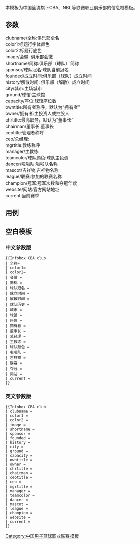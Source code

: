 <includeonly><!-- 在這裡加入模板的保護標識 --></includeonly><noinclude>{{Documentation subpage}}</noinclude>
<!-- 在本行下編輯模板說明 -->
本模板为中国篮协旗下CBA、NBL等联赛职业俱乐部的信息框模板。
== 参数 ==
;clubname/全称:俱乐部全名
;color1:标题行字体颜色
;color2:标题行底色
;image/会徽: 俱乐部会徽
;shortname/简称:俱乐部（球队）简称
;sponsor/球队冠名:球队当前冠名
;founded/成立时间:俱乐部（球队）成立时间
;history/解散时间: 俱乐部（解散）成立时间
;city/城市:主场城市
;ground/球馆:主球馆
;capacity/座位:球馆座位数
;owntitle:所有者称呼，默认为“拥有者”
;owner/拥有者:主投资人或控股人
;chrtitle:最高职务，默认为“董事长”
;chairman/董事长:董事长
;ceotitle:管理者称呼
;ceo/总经理:
;mgrtitle:教练称呼
;manager/主教练:
;teamcolor/球队颜色:球队主色调 
;dancer/啦啦队:啦啦队名称 
;mascot/吉祥物:吉祥物名称 
;league/联赛:参加的联赛名称 
;champion/冠军:冠军次数和夺冠年度 
;website/网站:官方网站地址 
;current:当前赛季
== 用例 ==

== 空白模板 ==
===中文参数版===
<pre style="overflow:auto;">
{{Infobox CBA club
| 全称=
| color1=
| color2=
| 会徽 = 
| 简称 =
| 球队冠名 =
| 成立时间 =
| 解散时间 =
| 球队历史 =
| 城市 =
| 球馆 = 
| 座位 =
| 拥有者 = 
| 董事长 =
| 总经理 =
| 主教练 =
| 球队颜色 =
| 啦啦队 =
| 吉祥物 =
| 联赛 =
| 夺冠 =
| 网站 =
| current =
}}
</pre>
===英文参数版===
<pre style="overflow:auto;">
{{Infobox CBA club
| clubname =
| color1 =
| color2 =
| image = 
| shortname =
| sponsor =
| founded =
| history = 
| city =
| ground =
| capacity =
| owntitle =
| owner =
| chrtitle =
| chairman =
| ceotitle =
| ceo =
| mgrtitle =
| manager =
| teamcolor = 
| dancer = 
| mascot = 
| league = 
| champion = 
| website = 
| current =
}}
</pre>

<includeonly>
[[Category:中国男子篮球职业联赛模板]]
</includeonly>
